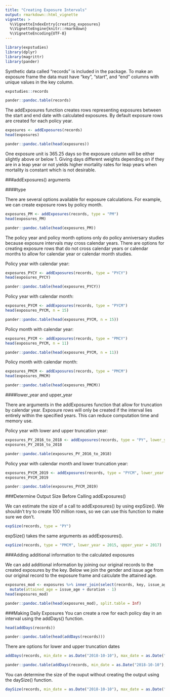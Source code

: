 ---
title: "Creating Exposure Intervals"
output: rmarkdown::html_vignette
vignette: >
  %\VignetteIndexEntry{creating_exposures}
  %\VignetteEngine{knitr::rmarkdown}
  %\VignetteEncoding{UTF-8}
---

```{r include = FALSE}
library(expstudies)
library(dplyr)
library(magrittr)
library(pander)
```

Synthetic data called "records" is included in the package. To make an exposure frame the data must have "key", "start", and "end" columns with unique values in the key column.
```{r, results = "hide"}
expstudies::records
```
```{r, results = "asis", echo = FALSE}
pander::pandoc.table(records)
```
The addExposures function creates rows representing exposures between the start and end date with calculated exposures. By default exposure rows are created for each policy year.
```{r, results = "hide"}
exposures <- addExposures(records)
head(exposures)
```
```{r, results = "asis", echo = FALSE}
pander::pandoc.table(head(exposures))
```
One exposure unit is 365.25 days so the exposure column will be either slightly above or below 1. Giving days different weights depending on if they are in a leap year or not yields higher mortality rates for leap years when mortality is constant which is not desirable.

###addExposures() arguments 

####type

There are several options available for exposure calculations. For example, we can create exposure rows by policy month.

```{r, results = "hide"}
exposures_PM <- addExposures(records, type = "PM")
head(exposures_PM)
```
```{r, results = "asis", echo = FALSE}
pander::pandoc.table(head(exposures_PM))
```

The policy year and policy month options only do policy anniversary studies because exposure intervals may cross calendar years. There are options for creating exposure rows that do not cross calendar years or calendar months to allow for calendar year or calendar month studies.

Policy year with calendar year:

```{r, results = "hide"}
exposures_PYCY <- addExposures(records, type = "PYCY")
head(exposures_PYCY)
```
```{r, results = "asis", echo = FALSE}
pander::pandoc.table(head(exposures_PYCY))
```

Policy year with calendar month:

```{r, results = "hide"}
exposures_PYCM <- addExposures(records, type = "PYCM")
head(exposures_PYCM, n = 15)
```
```{r, results = "asis", echo = FALSE}
pander::pandoc.table(head(exposures_PYCM, n = 15))
```

Policy month with calendar year:

```{r, results = "hide"}
exposures_PYCM <- addExposures(records, type = "PMCY")
head(exposures_PYCM, n = 11)
```
```{r, results = "asis", echo = FALSE}
pander::pandoc.table(head(exposures_PYCM, n = 11))
```

Policy month with calendar month:

```{r, results = "hide"}
exposures_PMCM <- addExposures(records, type = "PMCM")
head(exposures_PMCM)
```
```{r, results = "asis", echo = FALSE}
pander::pandoc.table(head(exposures_PMCM))
```

####lower_year and upper_year

There are arguments in the addExposures function that allow for truncation by calendar year. Exposure rows will only be created if the interval lies entirely within the specified years. This can reduce computation time and memory use. 

Policy year with lower and upper truncation year:
```{r, results = "hide"}
exposures_PY_2016_to_2018 <- addExposures(records, type = "PY", lower_year = 2016, upper_year = 2018)
exposures_PY_2016_to_2018
```
```{r, results = "asis", echo = FALSE}
pander::pandoc.table(exposures_PY_2016_to_2018)
```

Policy year with calendar month and lower truncation year:
```{r, results = "hide"}
exposures_PYCM_2019 <- addExposures(records, type = "PYCM", lower_year = 2019)
exposures_PYCM_2019
```
```{r, results = "asis", echo = FALSE}
pander::pandoc.table(exposures_PYCM_2019)
```

###Determine Output Size Before Calling addExposures()

We can estimate the size of a call to addExposures() by using expSize(). We shouldn't try to create 100 million rows, so we can use this function to make sure we don't.
```{r}
expSize(records, type = "PY")
```
expSize() takes the same arguments as addExposures().
```{r}
expSize(records, type = "PMCM", lower_year = 2015, upper_year = 2017)
```

###Adding additional information to the calculated exposures

We can add additional information by joining our original records to the created exposures by the key. Below we join the gender and issue age from our original record to the exposure frame and calculate the attained age.
```{r, results = "hide"}
exposures_mod <- exposures %>% inner_join(select(records, key, issue_age, gender), by = "key") %>%
  mutate(attained_age = issue_age + duration - 1)
head(exposures_mod)
```
```{r, results = "asis", echo = FALSE}
pander::pandoc.table(head(exposures_mod), split.table = Inf)
```

###Making Daily Exposures
You can create a row for each policy day in an interval using the addDays() function.
```{r, results = "hide"}
head(addDays(records))
```
```{r, results = "asis", echo = FALSE}
pander::pandoc.table(head(addDays(records)))
```
There are options for lower and upper truncation dates
```{r, results = "hide"}
addDays(records, min_date = as.Date("2018-10-10"), max_date = as.Date("2018-10-12"))
```
```{r, results = "asis", echo = FALSE}
pander::pandoc.table(addDays(records, min_date = as.Date("2018-10-10"), max_date = as.Date("2018-10-12")))
```
You can determine the size of the ouput without creating the output using the daySize() function.
```{r}
daySize(records, min_date = as.Date("2018-10-10"), max_date = as.Date("2018-10-12"))
```



